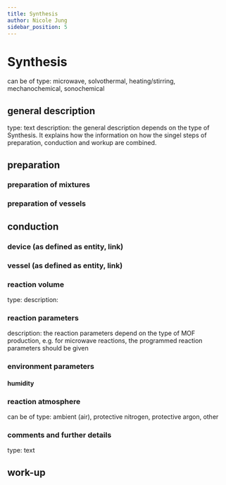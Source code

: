 ```yaml
---
title: Synthesis
author: Nicole Jung
sidebar_position: 5
---
```


# Synthesis

can be of type: microwave, solvothermal, heating/stirring, mechanochemical, sonochemical 

## general description 
type: text
description: the general description depends on the type of Synthesis. It explains how the information on how the singel steps of preparation, conduction and workup are combined.  

## preparation
### preparation of mixtures
### preparation of vessels

## conduction

### device (as defined as entity, link)
### vessel (as defined as entity, link)
### reaction volume
type: 
description: 
### reaction parameters
description: the reaction parameters depend on the type of MOF production, e.g. for microwave reactions, the programmed reaction parameters should be given
### environment parameters
#### humidity
### reaction atmosphere
can be of type: ambient (air), protective nitrogen, protective argon, other

### comments and further details
type: text

## work-up
